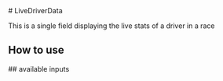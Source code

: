 

<Meta of={LiveDriverData} />
# LiveDriverData 

This is a single field displaying the live stats of a driver in a race

## How to use

<Primary />
## available inputs
<Controls />
<Stories />
